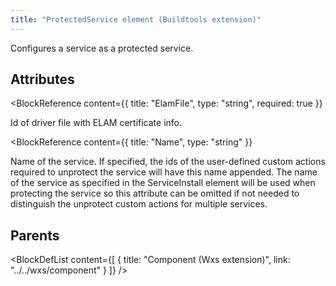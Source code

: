 ```yaml
---
title: "ProtectedService element (Buildtools extension)"
---
```



Configures a service as a protected service.


## Attributes

<BlockWrapper>

  <BlockReference
    content={{
      title: "ElamFile",
      type: "string",
      required: true
    }}
  >
  Id of driver file with ELAM certificate info.
  </BlockReference>

  <BlockReference
    content={{
      title: "Name",
      type: "string"
    }}
  >
  Name of the service. If specified, the ids of the user-defined custom actions required to unprotect the service will have this name appended. 
   The name of the service as specified in the ServiceInstall element will be used when protecting the service so this attribute can 
   be omitted if not needed to distinguish the unprotect custom actions for multiple services.
  </BlockReference>

</BlockWrapper>


## Parents

<BlockDefList content={[
    {
      title: "Component (Wxs extension)",
      link: "../../wxs/component"
    }
  ]}
/>